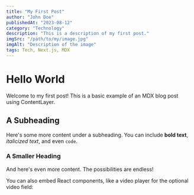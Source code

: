 ```yaml
---
title: "My First Post"
author: "John Doe"
publishedAt: "2023-08-12"
category: "Technology"
description: "This is a description of my first post."
imgSrc: "/path/to/my/image.jpg"
imgAlt: "Description of the image"
tags: Tech, Next.js, MDX
---
```


# Hello World

Welcome to my first post! This is a basic example of an MDX blog post using ContentLayer.

## A Subheading

Here's some more content under a subheading. You can include **bold text**, _italicized text_, and even `code`.

### A Smaller Heading

And here's even more content. The possibilities are endless!

You can also embed React components, like a video player for the optional video field:
